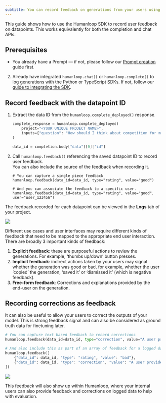 ```yaml
---
subtitle: You can record feedback on generations from your users using the Humanloop Python SDK. This allows you to monitor how your generations perform with your users.
---
```


This guide shows how to use the Humanloop SDK to record user feedback on datapoints. This works equivalently for both the completion and chat APIs.

## Prerequisites

- You already have a Prompt — if not, please follow our [Prompt creation](/docs/guides/create-prompt) guide first.

2. Already have integrated `humanloop.chat()` or `humanloop.complete()` to log generations with the Python or TypeScript SDKs. If not, follow our [guide to integrating the SDK](./generate-and-log-with-the-sdk).

## Record feedback with the datapoint ID

1. Extract the data ID from the `humanloop.complete_deployed()` response.

   ```python
   complete_response = humanloop.complete_deployed(
       project="<YOUR UNIQUE PROJECT NAME>",
       inputs={"question": "How should I think about competition for my startup?"},
   )

   data_id = completion.body["data"][0]["id"]
   ```

2. Call `humanloop.feedback()` referencing the saved datapoint ID to record user feedback.  
   You can also include the source of the feedback when recording it.

   ```
   # You can capture a single piece feedback
   humanloop.feedback(data_id=data_id, type="rating", value="good")

   # And you can associate the feedback to a specific user.
   humanloop.feedback(data_id=data_id, type="rating", value="good", user="user_123456")
   ```

The feedback recorded for each datapoint can be viewed in the **Logs** tab of your project.

<img src="../../../assets/images/b89e24b-image.png" />

Different use cases and user interfaces may require different kinds of feedback that need to be mapped to the appropriate end user interaction. There are broadly 3 important kinds of feedback:

1. **Explicit feedback**: these are purposeful actions to review the generations. For example, ‘thumbs up/down’ button presses.
2. **Implicit feedback**: indirect actions taken by your users may signal whether the generation was good or bad, for example, whether the user ‘copied’ the generation, ‘saved it’ or ‘dismissed it’ (which is negative feedback).
3. **Free-form feedback**: Corrections and explanations provided by the end-user on the generation.

## Recording corrections as feedback

It can also be useful to allow your users to correct the outputs of your model. This is strong feedback signal and can also be considered as ground truth data for finetuning later.

```python
# You can capture text based feedback to record corrections
humanloop.feedback(data_id=data_id, type="correction", value="A user provided completion...")

# And also include this as part of an array of feedback for a logged datapoint
humanloop.feedback([
    {"data_id": data_id, "type": "rating", "value": "bad"},
    {"data_id": data_id, "type": "correction", "value": "A user provided summary..."},
])
```

<img src="../../../assets/images/0cd4cd2-image.png" />

This feedback will also show up within Humanloop, where your internal users can also provide feedback and corrections on logged data to help with evaluation.
